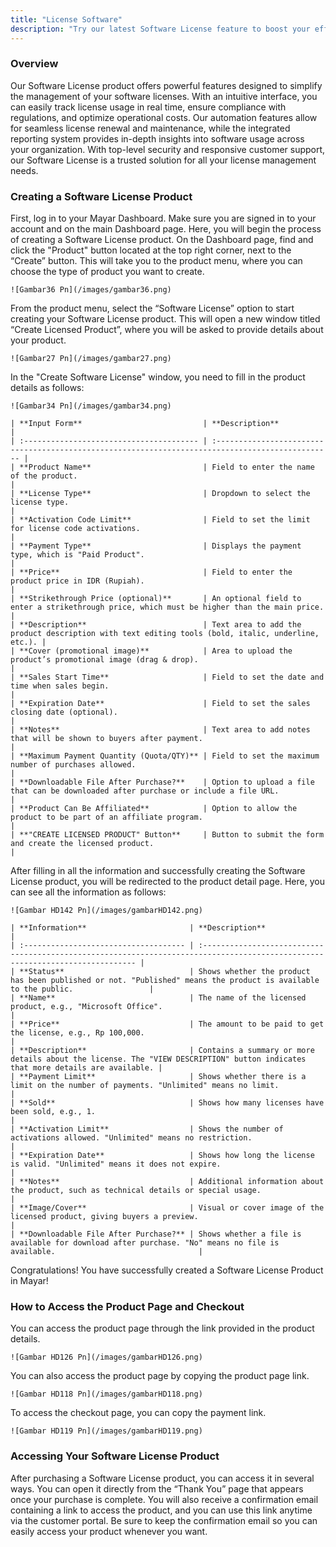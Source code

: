 ```yaml
---
title: "License Software"
description: "Try our latest Software License feature to boost your efficiency and productivity today!"
---
```


### Overview

Our Software License product offers powerful features designed to simplify the management of your software licenses. With an intuitive interface, you can easily track license usage in real time, ensure compliance with regulations, and optimize operational costs. Our automation features allow for seamless license renewal and maintenance, while the integrated reporting system provides in-depth insights into software usage across your organization. With top-level security and responsive customer support, our Software License is a trusted solution for all your license management needs.

### Creating a Software License Product

<Steps>
  <Step title="Log in to Dashboard">
    First, log in to your Mayar Dashboard. Make sure you are signed in to your account and on the main Dashboard page. Here, you will begin the process of creating a Software License product.
  </Step>
  <Step title="Access Product Menu">
    On the Dashboard page, find and click the "Product" button located at the top right corner, next to the “Create” button. This will take you to the product menu, where you can choose the type of product you want to create.

    ![Gambar36 Pn](/images/gambar36.png)
  </Step>
  <Step title="Select Software License Option">
    From the product menu, select the “Software License” option to start creating your Software License product. This will open a new window titled “Create Licensed Product”, where you will be asked to provide details about your product.

    ![Gambar27 Pn](/images/gambar27.png)
  </Step>
  <Step title="Fill in Product Details">
    In the "Create Software License" window, you need to fill in the product details as follows:

    ![Gambar34 Pn](/images/gambar34.png)

    | **Input Form**                           | **Description**                                                                                   |
    | :--------------------------------------- | :------------------------------------------------------------------------------------------------ |
    | **Product Name**                         | Field to enter the name of the product.                                                           |
    | **License Type**                         | Dropdown to select the license type.                                                              |
    | **Activation Code Limit**                | Field to set the limit for license code activations.                                              |
    | **Payment Type**                         | Displays the payment type, which is "Paid Product".                                               |
    | **Price**                                | Field to enter the product price in IDR (Rupiah).                                                 |
    | **Strikethrough Price (optional)**       | An optional field to enter a strikethrough price, which must be higher than the main price.       |
    | **Description**                          | Text area to add the product description with text editing tools (bold, italic, underline, etc.). |
    | **Cover (promotional image)**            | Area to upload the product’s promotional image (drag & drop).                                     |
    | **Sales Start Time**                     | Field to set the date and time when sales begin.                                                  |
    | **Expiration Date**                      | Field to set the sales closing date (optional).                                                   |
    | **Notes**                                | Text area to add notes that will be shown to buyers after payment.                                |
    | **Maximum Payment Quantity (Quota/QTY)** | Field to set the maximum number of purchases allowed.                                             |
    | **Downloadable File After Purchase?**    | Option to upload a file that can be downloaded after purchase or include a file URL.              |
    | **Product Can Be Affiliated**            | Option to allow the product to be part of an affiliate program.                                   |
    | **"CREATE LICENSED PRODUCT" Button**     | Button to submit the form and create the licensed product.                                        |
  </Step>
  <Step title="View Product Details Page">
    After filling in all the information and successfully creating the Software License product, you will be redirected to the product detail page. Here, you can see all the information as follows:

    ![Gambar HD142 Pn](/images/gambarHD142.png)

    | **Information**                       | **Description**                                                                                                                |
    | :------------------------------------ | :----------------------------------------------------------------------------------------------------------------------------- |
    | **Status**                            | Shows whether the product has been published or not. "Published" means the product is available to the public.                 |
    | **Name**                              | The name of the licensed product, e.g., "Microsoft Office".                                                                    |
    | **Price**                             | The amount to be paid to get the license, e.g., Rp 100,000.                                                                    |
    | **Description**                       | Contains a summary or more details about the license. The "VIEW DESCRIPTION" button indicates that more details are available. |
    | **Payment Limit**                     | Shows whether there is a limit on the number of payments. "Unlimited" means no limit.                                          |
    | **Sold**                              | Shows how many licenses have been sold, e.g., 1.                                                                               |
    | **Activation Limit**                  | Shows the number of activations allowed. "Unlimited" means no restriction.                                                     |
    | **Expiration Date**                   | Shows how long the license is valid. "Unlimited" means it does not expire.                                                     |
    | **Notes**                             | Additional information about the product, such as technical details or special usage.                                          |
    | **Image/Cover**                       | Visual or cover image of the licensed product, giving buyers a preview.                                                        |
    | **Downloadable File After Purchase?** | Shows whether a file is available for download after purchase. "No" means no file is available.                                |
  </Step>
  <Step title="Congratulations!">
    Congratulations! You have successfully created a Software License Product in Mayar!
  </Step>
</Steps>

### How to Access the Product Page and Checkout

<Steps>
  <Step title="Access Product Page">
    You can access the product page through the link provided in the product details.

    ![Gambar HD126 Pn](/images/gambarHD126.png)
  </Step>
  <Step title="Copy Product Page Link">
    You can also access the product page by copying the product page link.

    ![Gambar HD118 Pn](/images/gambarHD118.png)
  </Step>
  <Step title="Access Checkout Page">
    To access the checkout page, you can copy the payment link.

    ![Gambar HD119 Pn](/images/gambarHD119.png)
  </Step>
</Steps>

### Accessing Your Software License Product

After purchasing a Software License product, you can access it in several ways. You can open it directly from the “Thank You” page that appears once your purchase is complete. You will also receive a confirmation email containing a link to access the product, and you can use this link anytime via the customer portal. Be sure to keep the confirmation email so you can easily access your product whenever you want.